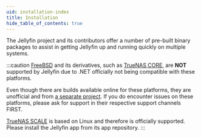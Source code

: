 ```yaml
---
uid: installation-index
title: Installation
hide_table_of_contents: true
---
```


The Jellyfin project and its contributors offer a number of pre-built binary packages to assist in getting Jellyfin up and running quickly on multiple systems.

:::caution
[FreeBSD](https://www.freebsd.org/) and its derivatives, such as [TrueNAS CORE](https://www.truenas.com/truenas-core/), are **NOT** supported by Jellyfin due to .NET officially not being compatible with these platforms.

Even though there are builds available online for these platforms, they are unofficial and from [a separate project](https://github.com/Thefrank/jellyfin-server-freebsd). If you do encounter issues on these platforms, please ask for support in their respective support channels FIRST.

[TrueNAS SCALE](https://www.truenas.com/truenas-scale/) is based on Linux and therefore is officially supported. Please install the Jellyfin app from its app repository.
:::


<DocCardList />
